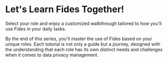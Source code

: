 
<HeroCTAVisual bg="" title="Try Fides Cloud" body="Sign up for Fides cloud and start managing privacy with your team." cta="Get it Now" href="https://ethyca.com/book-demo?utm_source=docs-site" image="/assets/img/heros/fides-cloud-hero-2x.gif" />

# Let's Learn Fides Together!

<TutorialKey duration="5" product="Fides" topic="Tutorials for Different Roles" interactive="true"/>

Select your role and enjoy a customized walkthrough tailored to how you'll use Fides in your daily tasks.

By the end of this series, you'll master the use of Fides based on your unique roles. Each tutorial is not only a guide but a journey, designed with the understanding that each role has its own distinct needs and challenges when it comes to data privacy management. 

<KeyTutorialWrap>
  <TutorialFeat title="For Legal and Compliance Professionals" link="/tutorials/by-persona-legal" description="This track is tailored towards Legal and Compliance professionals." duration="5" />
  <TutorialFeat title="For Engineering and IT Professionals" link="/tutorials/by-persona-engineering" description="This track is tailored towards Engineering and IT professionals." duration="15" interactive="true" />
</KeyTutorialWrap>
